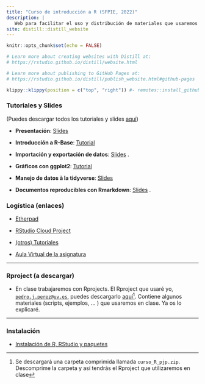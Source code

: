 ```yaml
---
title: "Curso de introducción a R (SFPIE, 2022)"
description: |
   Web para facilitar el uso y distribución de materiales que usaremos en el curso. El repo está [aquí](https://github.com/perezp44/web.SFPIE.2022){target="_blank"}. 
site: distill::distill_website
---
```


```r
knitr::opts_chunk$set(echo = FALSE)

# Learn more about creating websites with Distill at:
# https://rstudio.github.io/distill/website.html

# Learn more about publishing to GitHub Pages at:
# https://rstudio.github.io/distill/publish_website.html#github-pages

```


```r
klippy::klippy(position = c("top", "right")) #- remotes::install_github("rlesur/klippy")
```




### Tutoriales y Slides

(Puedes descargar todos los tutoriales y slides [aquí](slides_SFPIE.zip))


- **Presentación**: [Slides](./tutoriales/slides_01_intro_v3.html){target="_blank"}  

- **Introducción a R-Base**: [Tutorial](./materiales/introduccion_R_base.html){target="_blank"}  

- **Importación y exportación de datos**: [Slides](./materiales/slides_04_cargar-datos.html){target="_blank"} .


- **Gráficos con ggplot2**: [Tutorial](./materiales/introduccion_ggplot2.html){target="_blank"}

- **Manejo de datos à la tidyverse**: [Slides](./materiales/slides_05_data-munging.html){target="_blank"} 

- **Documentos reproducibles con Rmarkdown**: [Slides](./materiales/slides_07_rmarkdown.html){target="_blank"}  .




### Logística (enlaces)


- [Etherpad](https://etherpad.wikimedia.org/p/curso_intro_DS_UV){target="_blank"}


- [RStudio Cloud Project](https://rstudio.cloud/project/2860324){target="_blank"}


- [(otros) Tutoriales](https://perezp44.github.io/intro-ds-21-22-web/04-tutoriales.html){target="_blank"}


- [Aula Virtual de la asignatura](https://aulavirtual.uv.es/course/view.php?id=36399){target="_blank"} 


-------------------

### Rproject (a descargar)

- En clase trabajaremos con Rprojects. El Rproject que usaré yo, [`pedro.j.perez@uv.es`](mailto:pedro.j.perez@uv.es), puedes descargarlo [aquí](./materiales/curso_R_pjp.zip){target="_blank"}^[Se descargará una carpeta comprimida llamada `curso_R_pjp.zip`. Descomprime la carpeta y así tendrás el Rproject que utilizaremos en clase]. Contiene algunos materiales  (scripts, ejemplos, ... ) que usaremos en clase. Ya os lo explicaré.



-------------------

### Instalación

- [Instalación de R, RStudio y paquetes](./materiales/01_instrucciones-instalacion-SFPIE.html){target="_blank"}

